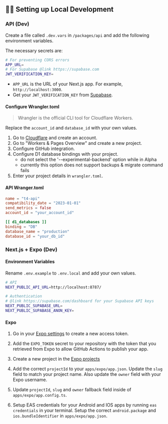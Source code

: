 ## 👨‍💻 Setting up Local Development

### API (Dev)

Create a file called `.dev.vars` in `/packages/api` and add the following environment variables.

The necessary secrets are:

```bash
# For preventing CORS errors
APP_URL=
# For Supabase @link https://supabase.com
JWT_VERIFICATION_KEY=
```

- `APP_URL` is the URL of your Next.js app. For example, `http://localhost:3000`.
- Get your `JWT_VERIFICATION_KEY` from [Supabase](https://supabase.com).

#### Configure Wrangler.toml

> Wrangler is the official CLI tool for Cloudflare Workers.

Replace the `account_id` and `database_id` with your own values.

1. Go to [Cloudflare](https://dash.cloudflare.com) and create an account.
2. Go to "Workers & Pages Overview" and create a new project.
3. Configure GitHub integration.
4. Configure D1 database bindings with your project.
   - do not select the '--experimental-backend' option while in Alpha
   - currently this option does not support backups & migrate command fails
5. Enter your project details in `wrangler.toml`.

#### API Wranger.toml

```toml
name = "t4-api"
compatibility_date = "2023-01-01"
send_metrics = false
account_id = "your_account_id"

[[ d1_databases ]]
binding = "DB"
database_name = "production"
database_id = "your_db_id"
```

### Next.js + Expo (Dev)

#### Environment Variables

Rename `.env.example` to `.env.local` and add your own values.

```bash
# API
NEXT_PUBLIC_API_URL=http://localhost:8787/

# Authentication
# @link https://supabase.com/dashboard for your Supabase API keys
NEXT_PUBLIC_SUPABASE_URL=
NEXT_PUBLIC_SUPABASE_ANON_KEY=
```

#### Expo

1. Go in your [Expo settings](https://expo.dev/accounts/%5Baccount%5D/settings/access-tokens) to create a new access token.

2. Add the `EXPO_TOKEN` secret to your repository with the token that you retrieved from Expo to allow GitHub Actions to publish your app.

3. Create a new project in the [Expo projects](https://expo.dev/accounts/%5Baccount%5D/projects)

4. Add the correct `projectId` to your `apps/expo/app.json`. Update the `slug` field to match your project name. Also update the `owner` field with your Expo username.

5. Update `projectId`, `slug` and `owner` fallback field inside of `apps/expo/app.config.ts`.

6. Setup EAS credentials for your Android and IOS apps by running `eas credentials` in your terminal. Setup the correct `android.package` and `ios.bundleIdentifier` in `apps/expo/app.json`.
